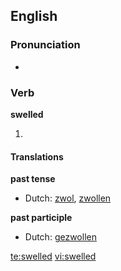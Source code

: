==English==

===Pronunciation===
*{{IPA|/'swεld/}}

===Verb===
'''swelled'''

# {{past of| to [[swell]]}}

====Translations====
'''past tense'''
*Dutch: [[zwol]], [[zwollen]]
'''past participle'''
*Dutch: [[gezwollen]]

[[te:swelled]]
[[vi:swelled]]
